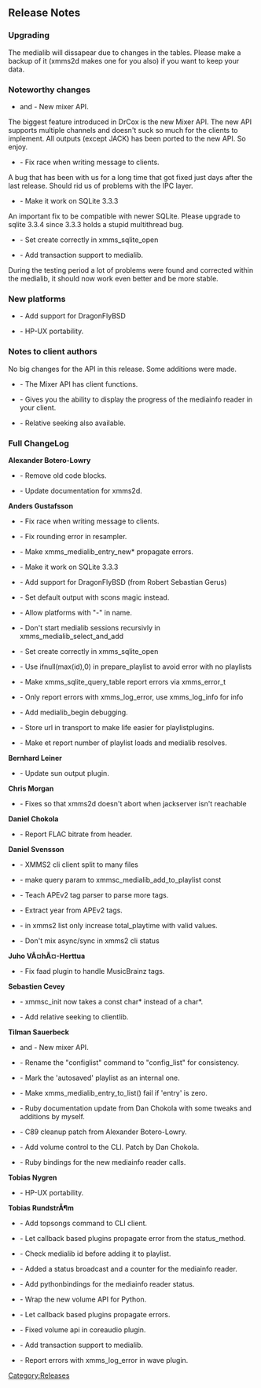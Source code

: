 == Release Notes ==

{{Relnotes_DrCox}}

=== Upgrading ===

The medialib will dissapear due to changes in the tables. Please make a backup of it (xmms2d makes one for you also) if you want to keep your data.

=== Noteworthy changes ===

* {{Bug|29}} and {{Bug|484}} - New mixer API.

The biggest feature introduced in DrCox is the new Mixer API. The new API supports multiple channels and doesn't suck so much for the clients to implement. All outputs (except JACK) has been ported to the new API. So enjoy.

* {{Bug|121}} -  Fix race when writing message to clients.

A bug that has been with us for a long time that got fixed just days after the last release. Should rid us of problems with the IPC layer.

* {{Bug|613}} -  Make it work on SQLite 3.3.3

An important fix to be compatible with newer SQLite. Please upgrade to sqlite 3.3.4 since 3.3.3 holds a stupid multithread bug.

* {{Bug|624}} -  Set create correctly in xmms_sqlite_open
* {{Bug|622}} -  Add transaction support to medialib.

During the testing period a lot of problems were found and corrected within the medialib, it should now work even better and be more stable.

=== New platforms ===

* {{Bug|607}} -  Add support for DragonFlyBSD
* {{Bug|619}} -  HP-UX portability.

=== Notes to client authors ===

No big changes for the API in this release. Some additions were made.

*{{Bug|29}} - The Mixer API has client functions.
*{{Bug|600}} - Gives you the ability to display the progress of the mediainfo reader in your client.
*{{Bug|606}} - Relative seeking also available.

=== Full ChangeLog ===

'''Alexander Botero-Lowry'''
* {{Bug|598}} -  Remove old code blocks.
* {{Bug|437}} -  Update documentation for xmms2d.
'''Anders Gustafsson'''
* {{Bug|121}} -  Fix race when writing message to clients.
* {{Bug|587}} -  Fix rounding error in resampler.
* {{Bug|595}} -  Make xmms_medialib_entry_new* propagate errors.
* {{Bug|613}} -  Make it work on SQLite 3.3.3
* {{Bug|607}} -  Add support for DragonFlyBSD (from Robert Sebastian Gerus)
* {{Bug|620}} -  Set default output with scons magic instead.
* {{Bug|619}} -  Allow platforms with "-" in name.
* {{Bug|623}} -  Don't start medialib sessions recursivly in xmms_medialib_select_and_add
* {{Bug|624}} -  Set create correctly in xmms_sqlite_open
* {{Bug|625}} -  Use ifnull(max(id),0) in prepare_playlist to avoid error with no playlists
* {{Bug|626}} -  Make xmms_sqlite_query_table report errors via xmms_error_t
* {{Bug|627}} -  Only report errors with xmms_log_error, use xmms_log_info for info
* {{Bug|633}} -  Add medialib_begin debugging.
* {{Bug|629}} -  Store url in transport to make life easier for playlistplugins.
* {{Bug|634}} -  Make et report number of playlist loads and medialib resolves.
'''Bernhard Leiner'''
* {{Bug|136}} -  Update sun output plugin.
'''Chris Morgan'''
* {{Bug|576}} -  Fixes so that xmms2d doesn't abort when jackserver isn't reachable
'''Daniel Chokola'''
* {{Bug|323}} -  Report FLAC bitrate from header.
'''Daniel Svensson'''
* {{Bug|611}} -  XMMS2 cli client split to many files
* {{Bug|610}} -  make query param to xmmsc_medialib_add_to_playlist const
* {{Bug|577}} -  Teach APEv2 tag parser to parse more tags.
* {{Bug|612}} -  Extract year from APEv2 tags.
* {{Bug|618}} -  in xmms2 list only increase total_playtime with valid values.
* {{Bug|382}} -  Don't mix async/sync in xmms2 cli status
'''Juho VÃ¤hÃ¤-Herttua'''
* {{Bug|608}} -  Fix faad plugin to handle MusicBrainz tags.
'''Sebastien Cevey'''
* {{Bug|615}} -  xmmsc_init now takes a const char* instead of a char*.
* {{Bug|606}} -  Add relative seeking to clientlib.
'''Tilman Sauerbeck'''
* {{Bug|29}} and {{Bug|484}} - New mixer API.
* {{Bug|601}} -  Rename the "configlist" command to "config_list" for consistency.
* {{Bug|602}} - Mark the 'autosaved' playlist as an internal one.
* {{Bug|603}} -  Make xmms_medialib_entry_to_list() fail if 'entry' is zero.
* {{Bug|549}} - Ruby documentation update from Dan Chokola with some tweaks and additions by myself.
* {{Bug|599}} - C89 cleanup patch from Alexander Botero-Lowry.
* {{Bug|604}} - Add volume control to the CLI. Patch by Dan Chokola.
* {{Bug|600}} - Ruby bindings for the new mediainfo reader calls.
'''Tobias Nygren'''
* {{Bug|619}} -  HP-UX portability.
'''Tobias RundstrÃ¶m'''
* {{Bug|579}} -  Add topsongs command to CLI client.
* {{Bug|580}} -  Let callback based plugins propagate error from the status_method.
* {{Bug|590}} -  Check medialib id before adding it to playlist.
* {{Bug|600}} -  Added a status broadcast and a counter for the mediainfo reader.
* {{Bug|600}} -  Add pythonbindings for the mediainfo reader status.
* {{Bug|29}} -  Wrap the new volume API for Python.
* {{Bug|605}} -  Let callback based plugins propagate errors.
* {{Bug|29}} -  Fixed volume api in coreaudio plugin.
* {{Bug|622}} -  Add transaction support to medialib.
* {{Bug|627}} -  Report errors with xmms_log_error in wave plugin.

[[Category:Releases]]